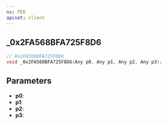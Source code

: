 ```yaml
---
ns: PED
apiset: client
---
```

## _0x2FA568BFA725F8D6

```c
// 0x2FA568BFA725F8D6
void _0x2FA568BFA725F8D6(Any p0, Any p1, Any p2, Any p3);
```


## Parameters
* **p0**:
* **p1**:
* **p2**:
* **p3**: